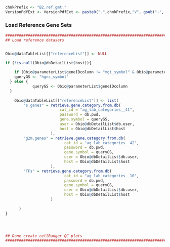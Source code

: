 <!-- Set PArameters Module -->
<!-- Set the chnkPrefix to make all chunks unique in the overall folder -->
```{r partB_retrieve_reference_gene_sets_init, echo=TRUE, eval=TRUE, warning=FALSE}
chnkPrefix <- "B2.ref.gmt."
VersionPdfExt <- VersionPdfExt <- paste0(".",chnkPrefix,"V", gsub("-", "", Sys.Date()), ".pdf")

```


### Load Reference Gene Sets
```{r partB_create_sample_list, echo=TRUE, eval=TRUE, warning=FALSE, results=F}
###############################################################################
## Load reference datasets                                                   ##


Obio@dataTableList[["referenceList"]] <- NULL

if (!is.null(Obio@dbDetailList$host)){
  
    if (Obio@parameterList$geneIDcolumn != "mgi_symbol" & Obio@parameterList$geneIDcolumn != "hgnc_symbol") {
    queryGS <- "hgnc_symbol" 
  } else {
            queryGS <- Obio@parameterList$geneIDcolumn
  }
  
    Obio@dataTableList[["referenceList"]] <- list(
        "s.genes" = retrieve.gene.category.from.db(
                        cat_id = "ag_lab_categories__41",
                        password = db.pwd,
                        gene.symbol = queryGS,
                        user = Obio@dbDetailList$db.user,
                        host = Obio@dbDetailList$host
                    ),
        "g2m.genes" = retrieve.gene.category.from.db(
                          cat_id = "ag_lab_categories__42",
                          password = db.pwd,
                          gene.symbol = queryGS,
                          user = Obio@dbDetailList$db.user,
                          host = Obio@dbDetailList$host
                    ),
        "TFs" = retrieve.gene.category.from.db(
                          cat_id = "ag_lab_categories__10",
                          password = db.pwd,
                          gene.symbol = queryGS,
                          user = Obio@dbDetailList$db.user,
                          host = Obio@dbDetailList$host
                    )
        
      )
}




## Done create cellRanger QC plots                                           ##
###############################################################################


```


